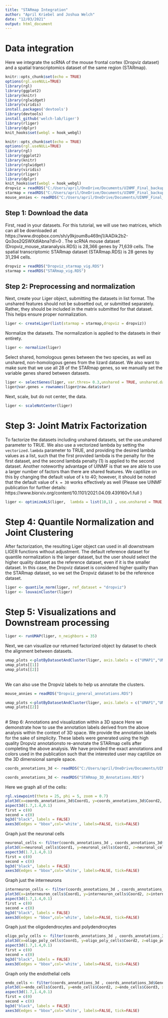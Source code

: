 ---
title: "STARmap Integration"
author: "April Kriebel and Joshua Welch"
date: "12/03/2021"
output: html_document
---
# Data integration
Here we integrate the scRNA of the mouse frontal cortex (Dropviz dataset) and a spatial transcriptomics dataset of the same region (STARmap).

```{r eval = FALSE}
knitr::opts_chunk$set(echo = TRUE)
options(rgl.useNULL=TRUE)
library(rgl)
library(ggplot2)
library(knitr)
library(rglwidget)
library(viridis)
install.packages('devtools')
library(devtools)
install_github('welch-lab/liger')
library(rliger)
library(dplyr)
knit_hooks$set(webgl = hook_webgl)
```

```{r setup, include=FALSE}
knitr::opts_chunk$set(echo = TRUE)
options(rgl.useNULL=TRUE)
library(rgl)
library(ggplot2)
library(knitr)
library(rglwidget)
library(viridis)
library(rliger)
library(dplyr)
knit_hooks$set(webgl = hook_webgl)
dropviz = readRDS("C:/Users/april/OneDrive/Documents/UINMF_Final_backups/Vignette/Dropviz_Starmap/Dropviz_starmap_vig.RDS") #28366 71639
starmap = readRDS("C:/Users/april/OneDrive/Documents/UINMF_Final_backups/Vignette/Dropviz_Starmap/STARmap_vig.RDS") #28 by 31,294
mouse_annies <- readRDS("C:/Users/april/OneDrive/Documents/UINMF_Final_backups/Lizard_Analysis/Dropviz_general_annotations.RDS")

```

## Step 1: Download the data
First, read in your datasets. For this tutorial, we will use two matrices, which can all be downloaded at https://www.dropbox.com/sh/y9kjoum8u469nj1/AADik2b2-Qo3os2QSWXdIAbna?dl=0 .
The scRNA mouse dataset (Dropviz_mouse_staranalysis.RDS) is 28,366 genes by 71,639 cells.
The spatial transcriptomic STARmap dataset (STARmap.RDS) is 28 genes by 31,294 cells. 
```{r eval = FALSE}
dropviz = readRDS("Dropviz_starmap_vig.RDS")
starmap = readRDS("STARmap_vig.RDS")
```
## Step 2: Preprocessing and normalization
Next, create your Liger object, submitting the datasets in list format. The unshared features should not be subsetted out, or submitted separately. Rather, they should be included in the matrix submitted for that dataset. This helps ensure proper normalization.
```{r createliger, warning = FALSE, message = FALSE}
liger <- createLiger(list(starmap = starmap,dropviz = dropviz))
```
Normalize the datasets. The normalization is applied to the datasets in their entirety.

```{r normalize}
liger <- normalize(liger)
```

Select shared, homologous genes between the two species, as well as unshared, non-homologous genes from the lizard dataset. 
We also want to make sure that we use all 28 of the STARmap genes, so we manually set the variable genes shared between datasets.

```{r selectvargenes}
liger <- selectGenes(liger, var.thres= 0.3,unshared = TRUE, unshared.datasets = list(2), unshared.thresh= 0.3)
liger@var.genes = rownames(liger@raw.data$star)
```

Next, scale, but do not center, the data.

```{r scale}
liger <- scaleNotCenter(liger)
```


# Step 3: Joint Matrix Factorization

To factorize the datasets including unshared datasets, set the use.unshared parameter to TRUE. We also use a vectorized lambda by setting the `vectorized.lambda` parameter to TRUE, and providing the desired lambda values as a list, such that the first provided lambda is the penalty for the first dataset, and the second lambda penalty (1) is applied to the second dataset.
Another noteworthy advantage of UINMF is that we are able to use a larger number of factors than there are shared features. We captilize on this by changing the default value of `k` to 40; however, it should be noted that the default value of `k = 30` works effectively as well (Please see UINMF publication for further details: https://www.biorxiv.org/content/10.1101/2021.04.09.439160v1.full )
```{r factorization}
liger <- optimizeALS(liger,  lambda = list(10,1) , use.unshared = TRUE, max.iters = 30, thresh=1e-10, k =40, vectorized.lambda = TRUE)
```
# Step 4: Quantile Normalization and Joint Clustering

After factorization, the resulting Liger object can used in all downstream LIGER functions without adjustment. The default reference dataset for quantile normalization is the larger dataset, but the user should select the higher quality dataset as the reference dataset, even if it is the smaller dataset. In this case, the Dropviz dataset is considered higher quality than the STARmap dataset, so we set the Dropviz dataset to be the reference dataset.


```{r quantilenorm, results = FALSE}
liger <- quantile_norm(liger, ref_dataset = "dropviz")
liger <- louvainCluster(liger)
```
# Step 5: Visualizations and Downstream processing

```{r runumap, results = FALSE, warnings = FALSE, message = FALSE}
liger <- runUMAP(liger, n_neighbors = 35)
```
Next, we can visualize our returned factorized object by dataset to check the alignment between datasets.
```{r visualizations, message = FALSE, warning = FALSE}
umap_plots <-plotByDatasetAndCluster(liger, axis.labels = c("UMAP1","UMAP2"), return.plots = TRUE)
umap_plots[[1]]
umap_plots[[2]] 
```
\
We can also use the Dropviz labels to help us annotate the clusters.

```{r loadmouse, eval = FALSE}
mouse_annies = readRDS("Dropviz_general_annotations.RDS")

```

```{r visualizationspt2, message = FALSE, warning = FALSE}
umap_plots <-plotByDatasetAndCluster(liger, axis.labels = c("UMAP1","UMAP2"), return.plots = TRUE, clusters = mouse_annies)
umap_plots[[2]] 
```
\
# Step 6: Annotations and visualization within a 3D space
Here we demonstrate how to use the annotation labels derived from the above analysis within the context of 3D space.
We provide the annotation labels for the sake of simplicity. These labels were generated using the high quality Dropviz annotationsto re-annotate the STARmap cells after completing the above analysis. We have provided the exact annotations and colors used in the publication such that the interested user may captilize on the 3D dimensional sample space. 
```{r loadlabels, include = FALSE}
coords_annotations_3d <- readRDS("C:/Users/april/OneDrive/Documents/UINMF_Final_backups/Vignette/Dropviz_Starmap/STARmap_3D_Annotations.RDS")

```

```{r eval = FALSE}
coords_annotations_3d <- readRDS("STARmap_3D_Annotations.RDS")
```
Here we graph all of the cells:
```{r testgl, webgl = TRUE, warning = FALSE}
rgl.viewpoint(theta = 25, phi = 5, zoom = 0.7)
plot3d(x=coords_annotations_3d$Coord1, y=coords_annotations_3d$Coord2, z=coords_annotations_3d$Coord3, xlab="", ylab = "", zlab ="",col = coords_annotations_3d$Cell_Type_Color, size = 2, axes= FALSE, labels = FALSE)
aspect3d(1.7,1.4,0.1)
first = c(0)
second = c(0)
bg3d("black", labels = FALSE)
axes3d(edges = "bbox",col='white', labels=FALSE, tick=FALSE)
```

Graph just the neuronal cells

```{r neuronal, webgl = TRUE, warning=FALSE}
neuronal_cells <- filter(coords_annotations_3d , coords_annotations_3d$General_Class == "Neuron")
plot3d(x=neuronal_cells$Coord1, y=neuronal_cells$Coord2, z=neuronal_cells$Coord3, xlab="", ylab = "", zlab ="", col = neuronal_cells$Sub_Color, size = 3, axes= FALSE, labels = FALSE)
aspect3d(1.7,1.4,0.1)
first = c(0)
second = c(0)
bg3d("black", labels = FALSE)
axes3d(edges = "bbox",col='white', labels=FALSE, tick=FALSE)
```
Graph just the interneurons
```{r interneurons, webgl = TRUE, warning=FALSE}
interneuron_cells <- filter(coords_annotations_3d , coords_annotations_3d$General_Class == "Interneuron")
plot3d(x=interneuron_cells$Coord1, y=interneuron_cells$Coord2, z=interneuron_cells$Coord3, xlab="", ylab = "", zlab ="", col = interneuron_cells$Sub_Color, size = 3, axes= FALSE, labels = FALSE)
aspect3d(1.7,1.4,0.1)
first = c(0)
second = c(0)
bg3d("black", labels = FALSE)
axes3d(edges = "bbox",col='white', labels=FALSE, tick=FALSE)
```
Graph just the oligodendrocytes and polydendrocytes
```{r polyol, webgl = TRUE, warning=FALSE}
oligo_poly_cells <- filter(coords_annotations_3d , coords_annotations_3d$General_Class == "Oligo_Poly")
plot3d(x=oligo_poly_cells$Coord1, y=oligo_poly_cells$Coord2, z=oligo_poly_cells$Coord3, xlab="", ylab = "", zlab ="", col = oligo_poly_cells$Sub_Color, size = 3, axes= FALSE, labels = FALSE)
aspect3d(1.7,1.4,0.1)
first = c(0)
second = c(0)
bg3d("black", labels = FALSE)
axes3d(edges = "bbox",col='white', labels=FALSE, tick=FALSE)
```
Graph only the endothelial cells
```{r endo, webgl = TRUE, warning = FALSE}
endo_cells <- filter(coords_annotations_3d , coords_annotations_3d$General_Class == "Endothelial")
plot3d(x=endo_cells$Coord1, y=endo_cells$Coord2, z=endo_cells$Coord3, xlab="", ylab = "", zlab ="", col = endo_cells$Sub_Color, size = 3, axes= FALSE, labels = FALSE)
aspect3d(1.7,1.4,0.1)
first = c(0)
second = c(0)
bg3d("black", labels = FALSE)
axes3d(edges = "bbox",col='white', labels=FALSE, tick=FALSE)
```

